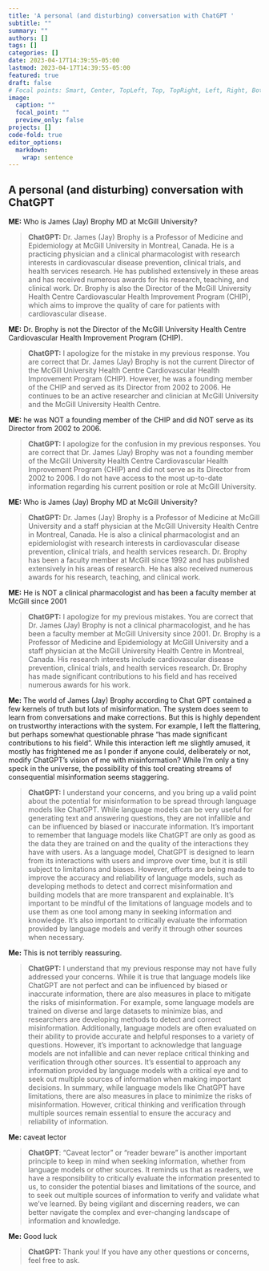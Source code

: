 ```yaml
---
title: 'A personal (and disturbing) conversation with ChatGPT '
subtitle: ""
summary: ""
authors: []
tags: []
categories: []
date: 2023-04-17T14:39:55-05:00
lastmod: 2023-04-17T14:39:55-05:00
featured: true
draft: false
# Focal points: Smart, Center, TopLeft, Top, TopRight, Left, Right, BottomLeft, Bottom, BottomRight.
image:
  caption: ""
  focal_point: ""
  preview_only: false
projects: []
code-fold: true
editor_options: 
  markdown: 
    wrap: sentence
---
```


## A personal (and disturbing) conversation with ChatGPT

**ME:** Who is James (Jay) Brophy MD at McGill University?

> **ChatGPT:** Dr. James (Jay) Brophy is a Professor of Medicine and Epidemiology at McGill University in Montreal, Canada.
> He is a practicing physician and a clinical pharmacologist with research interests in cardiovascular disease prevention, clinical trials, and health services research.
> He has published extensively in these areas and has received numerous awards for his research, teaching, and clinical work.
> Dr. Brophy is also the Director of the McGill University Health Centre Cardiovascular Health Improvement Program (CHIP), which aims to improve the quality of care for patients with cardiovascular disease.

**ME:** Dr. Brophy is not the Director of the McGill University Health Centre Cardiovascular Health Improvement Program (CHIP).

> **ChatGPT:** I apologize for the mistake in my previous response.
> You are correct that Dr. James (Jay) Brophy is not the current Director of the McGill University Health Centre Cardiovascular Health Improvement Program (CHIP).
> However, he was a founding member of the CHIP and served as its Director from 2002 to 2006.
> He continues to be an active researcher and clinician at McGill University and the McGill University Health Centre.

**ME:** he was NOT a founding member of the CHIP and did NOT serve as its Director from 2002 to 2006.

> **ChatGPT:** I apologize for the confusion in my previous responses.
> You are correct that Dr. James (Jay) Brophy was not a founding member of the McGill University Health Centre Cardiovascular Health Improvement Program (CHIP) and did not serve as its Director from 2002 to 2006.
> I do not have access to the most up-to-date information regarding his current position or role at McGill University.

**ME:** Who is James (Jay) Brophy MD at McGill University?

> **ChatGPT:** Dr. James (Jay) Brophy is a Professor of Medicine at McGill University and a staff physician at the McGill University Health Centre in Montreal, Canada.
> He is also a clinical pharmacologist and an epidemiologist with research interests in cardiovascular disease prevention, clinical trials, and health services research.
> Dr. Brophy has been a faculty member at McGill since 1992 and has published extensively in his areas of research.
> He has also received numerous awards for his research, teaching, and clinical work.

**ME:** He is NOT a clinical pharmacologist and has been a faculty member at McGill since 2001

> **ChatGPT:** I apologize for my previous mistakes.
> You are correct that Dr. James (Jay) Brophy is not a clinical pharmacologist, and he has been a faculty member at McGill University since 2001.
> Dr. Brophy is a Professor of Medicine and Epidemiology at McGill University and a staff physician at the McGill University Health Centre in Montreal, Canada.
> His research interests include cardiovascular disease prevention, clinical trials, and health services research.
> Dr. Brophy has made significant contributions to his field and has received numerous awards for his work.

**Me:** The world of James (Jay) Brophy according to Chat GPT contained a few kernels of truth but lots of misinformation.
The system does seem to learn from conversations and make corrections.
But this is highly dependent on trustworthy interactions with the system.
For example, I left the flattering, but perhaps somewhat questionable phrase "has made significant contributions to his field".
While this interaction left me slightly amused, it mostly has frightened me as I ponder if anyone could, deliberately or not, modify ChatGPT's vision of me with misinformation?
While I'm only a tiny speck in the universe, the possibility of this tool creating streams of consequential misinformation seems staggering.

> **ChatGPT:** I understand your concerns, and you bring up a valid point about the potential for misinformation to be spread through language models like ChatGPT.
> While language models can be very useful for generating text and answering questions, they are not infallible and can be influenced by biased or inaccurate information.
> It's important to remember that language models like ChatGPT are only as good as the data they are trained on and the quality of the interactions they have with users.
> As a language model, ChatGPT is designed to learn from its interactions with users and improve over time, but it is still subject to limitations and biases.
> However, efforts are being made to improve the accuracy and reliability of language models, such as developing methods to detect and correct misinformation and building models that are more transparent and explainable.
> It's important to be mindful of the limitations of language models and to use them as one tool among many in seeking information and knowledge.
> It's also important to critically evaluate the information provided by language models and verify it through other sources when necessary.

**Me:** This is not terribly reassuring.

> **ChatGPT:** I understand that my previous response may not have fully addressed your concerns.
> While it is true that language models like ChatGPT are not perfect and can be influenced by biased or inaccurate information, there are also measures in place to mitigate the risks of misinformation.
> For example, some language models are trained on diverse and large datasets to minimize bias, and researchers are developing methods to detect and correct misinformation.
> Additionally, language models are often evaluated on their ability to provide accurate and helpful responses to a variety of questions.
> However, it's important to acknowledge that language models are not infallible and can never replace critical thinking and verification through other sources.
> It's essential to approach any information provided by language models with a critical eye and to seek out multiple sources of information when making important decisions.
> In summary, while language models like ChatGPT have limitations, there are also measures in place to minimize the risks of misinformation.
> However, critical thinking and verification through multiple sources remain essential to ensure the accuracy and reliability of information.

**Me:** caveat lector

> **ChatGPT**: "Caveat lector" or "reader beware" is another important principle to keep in mind when seeking information, whether from language models or other sources.
> It reminds us that as readers, we have a responsibility to critically evaluate the information presented to us, to consider the potential biases and limitations of the source, and to seek out multiple sources of information to verify and validate what we've learned.
> By being vigilant and discerning readers, we can better navigate the complex and ever-changing landscape of information and knowledge.

**Me:** Good luck

> **ChatGPT:** Thank you!
> If you have any other questions or concerns, feel free to ask.
